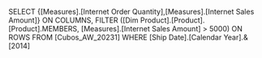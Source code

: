 SELECT {[Measures].[Internet Order Quantity],[Measures].[Internet Sales Amount]}  ON COLUMNS,
FILTER ([Dim Product].[Product].[Product].MEMBERS, [Measures].[Internet Sales Amount] > 5000) ON ROWS
FROM [Cubos_AW_20231]
WHERE [Ship Date].[Calendar Year].&[2014]